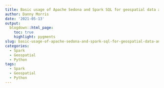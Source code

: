 ```yaml
---
title: Basic usage of Apache Sedona and Spark SQL for geospatial data analysis
author: Danny Morris
date: '2021-05-13'
output: 
  blogdown::html_page:
    toc: true
    highlight: pygments
slug: basic-usage-of-apache-sedona-and-spark-sql-for-geospatial-data-analysis
categories:
  - Spark
  - Geospatial
  - Python
tags:
  - Spark
  - Geospatial
  - Python
---
```


<script src="https://gist.github.com/dannymorris/ba1788ec0ea141a1dac5c1c24507fcaa.js"></script>